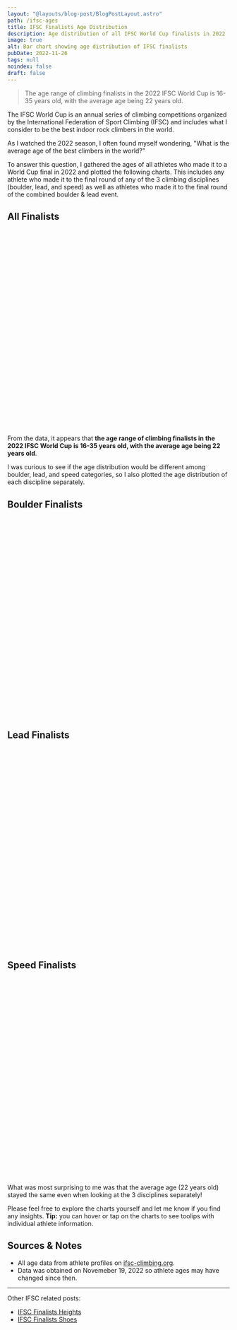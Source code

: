 ```yaml
---
layout: "@layouts/blog-post/BlogPostLayout.astro"
path: /ifsc-ages
title: IFSC Finalists Age Distribution
description: Age distribution of all IFSC World Cup finalists in 2022
image: true
alt: Bar chart showing age distribution of IFSC finalists
pubDate: 2022-11-26
tags: null
noindex: false
draft: false
---
```





> The age range of climbing finalists in the 2022 IFSC World Cup is 16-35
> years old, with the average age being 22 years old.

The IFSC World Cup is an annual series of climbing competitions organized by
the International Federation of Sport Climbing (IFSC) and includes what I
consider to be the best indoor rock climbers in the world.

As I watched the 2022 season, I often found myself wondering, "What is the
average age of the best climbers in the world?"

To answer this question, I gathered the ages of all athletes who made it to a
World Cup final in 2022 and plotted the following charts. This includes any
athlete who made it to the final round of any of the 3 climbing disciplines
(boulder, lead, and speed) as well as athletes who made it to the final round
of the combined boulder & lead event.

## All Finalists

<div style="height: 450px;">
  <AgeHistogram data={all} client:only />
</div>

From the data, it appears that **the age range of climbing finalists in the
2022 IFSC World Cup is 16-35 years old, with the average age being 22 years
old**.

I was curious to see if the age distribution would be different among boulder,
lead, and speed categories, so I also plotted the age distribution of each
discipline separately.

## Boulder Finalists

<div style="height: 450px;">
  <AgeHistogram data={boulder} client:only />
</div>

## Lead Finalists

<div style="height: 450px;">
  <AgeHistogram data={lead} client:only />
</div>

## Speed Finalists

<div style="height: 450px;">
  <AgeHistogram data={speed} client:only />
</div>

What was most surprising to me was that the average age (22 years old) stayed
the same even when looking at the 3 disciplines separately!

Please feel free to explore the charts yourself and let me know if you find any
insights. **Tip:** you can hover or tap on the charts to see toolips with
individual athlete information.

## Sources & Notes

- All age data from athlete profiles on
  [ifsc-climbing.org](https://ifsc-climbing.org).
- Data was obtained on Novemeber 19, 2022 so athlete ages may have changed
  since then.

<hr />

Other IFSC related posts:

- [IFSC Finalists Heights](/ifsc-heights)
- [IFSC Finalists Shoes](/ifsc-shoes)
